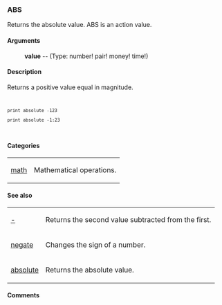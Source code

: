 === ABS ===
Returns the absolute value.
ABS is an action value.
==== Arguments ==== 
: '''value''' -- (Type: number! pair! money! time!)


==== Description ==== 


Returns a positive value equal in magnitude.


<code><pre>
print absolute -123

print absolute -1:23
</pre></code>


==== Categories ==== 


{|
| [[Categories math|math]] 
| Mathematical operations. 
|}

==== See also ==== 


{|
| [[Words -|-]] 
| Returns the second value subtracted from the first. 
|- 
| [[Words negate|negate]] 
| Changes the sign of a number. 
|- 
| [[Words absolute|absolute]] 
| Returns the absolute value. 
|}

==== Comments ==== 


<blockquote>
{|
|}</blockquote>